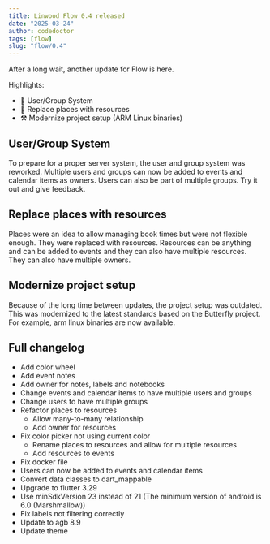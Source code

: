 ```yaml
---
title: Linwood Flow 0.4 released
date: "2025-03-24"
author: codedoctor
tags: [flow]
slug: "flow/0.4"
---
```


After a long wait, another update for Flow is here.

Highlights:

- 👥 User/Group System
- 📁 Replace places with resources
- ⚒️ Modernize project setup (ARM Linux binaries)

## User/Group System

To prepare for a proper server system, the user and group system was reworked. Multiple users and groups can now be added to events and calendar items as owners. Users can also be part of multiple groups.
Try it out and give feedback.

## Replace places with resources

Places were an idea to allow managing book times but were not flexible enough. They were replaced with resources. Resources can be anything and can be added to events and they can also have multiple resources. They can also have multiple owners.

## Modernize project setup

Because of the long time between updates, the project setup was outdated. This was modernized to the latest standards based on the Butterfly project. For example, arm linux binaries are now available.

## Full changelog

* Add color wheel
* Add event notes
* Add owner for notes, labels and notebooks
* Change events and calendar items to have multiple users and groups
* Change users to have multiple groups
* Refactor places to resources
  * Allow many-to-many relationship
  * Add owner for resources
* Fix color picker not using current color
  * Rename places to resources and allow for multiple resources
  * Add resources to events
* Fix docker file
* Users can now be added to events and calendar items
* Convert data classes to dart_mappable
* Upgrade to flutter 3.29
* Use minSdkVersion 23 instead of 21 (The minimum version of android is 6.0 (Marshmallow))
* Fix labels not filtering correctly
* Update to agb 8.9
* Update theme
